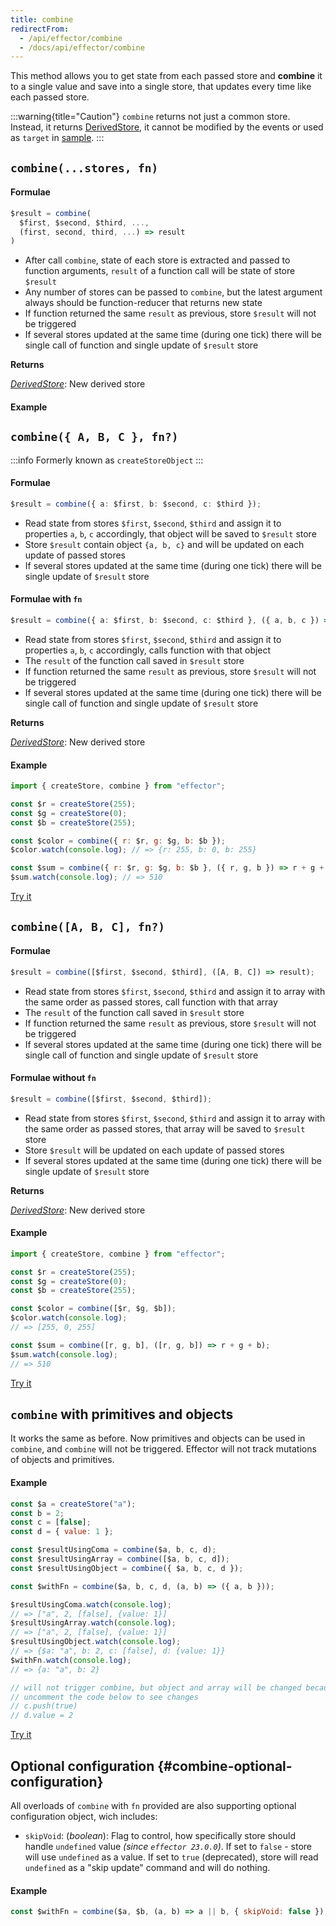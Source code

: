 ```yaml
---
title: combine
redirectFrom:
  - /api/effector/combine
  - /docs/api/effector/combine
---
```


This method allows you to get state from each passed store and **combine** it to a single value and save into a single store, that updates every time like each passed store.

:::warning{title="Caution"}
`combine` returns not just a common store. Instead, it returns [DerivedStore](/en/api/effector/Store#readonly), it cannot be modified by the events or used as `target` in [sample](/en/api/effector/sample).
:::

## `combine(...stores, fn)`

#### Formulae

```ts
$result = combine(
  $first, $second, $third, ...,
  (first, second, third, ...) => result
)
```

- After call `combine`, state of each store is extracted and passed to function arguments, `result` of a function call will be state of store `$result`
- Any number of stores can be passed to `combine`, but the latest argument always should be function-reducer that returns new state
- If function returned the same `result` as previous, store `$result` will not be triggered
- If several stores updated at the same time (during one tick) there will be single call of function and single update of `$result` store

**Returns**

[_DerivedStore_](/en/api/effector/Store#readonly): New derived store

#### Example


<LiveDemo client:only="preact" demoFile={demoFile} />

## `combine({ A, B, C }, fn?)`

:::info
Formerly known as `createStoreObject`
:::

#### Formulae

```ts
$result = combine({ a: $first, b: $second, c: $third });
```

- Read state from stores `$first`, `$second`, `$third` and assign it to properties `a`, `b`, `c` accordingly, that object will be saved to `$result` store
- Store `$result` contain object `{a, b, c}` and will be updated on each update of passed stores
- If several stores updated at the same time (during one tick) there will be single update of `$result` store

#### Formulae with `fn`

```ts
$result = combine({ a: $first, b: $second, c: $third }, ({ a, b, c }) => result);
```

- Read state from stores `$first`, `$second`, `$third` and assign it to properties `a`, `b`, `c` accordingly, calls function with that object
- The `result` of the function call saved in `$result` store
- If function returned the same `result` as previous, store `$result` will not be triggered
- If several stores updated at the same time (during one tick) there will be single call of function and single update of `$result` store

**Returns**

[_DerivedStore_](/en/api/effector/Store#readonly): New derived store

#### Example

```js
import { createStore, combine } from "effector";

const $r = createStore(255);
const $g = createStore(0);
const $b = createStore(255);

const $color = combine({ r: $r, g: $g, b: $b });
$color.watch(console.log); // => {r: 255, b: 0, b: 255}

const $sum = combine({ r: $r, g: $g, b: $b }, ({ r, g, b }) => r + g + b);
$sum.watch(console.log); // => 510
```

[Try it](https://share.effector.dev/9AckAVg7)

## `combine([A, B, C], fn?)`

#### Formulae

```ts
$result = combine([$first, $second, $third], ([A, B, C]) => result);
```

- Read state from stores `$first`, `$second`, `$third` and assign it to array with the same order as passed stores, call function with that array
- The `result` of the function call saved in `$result` store
- If function returned the same `result` as previous, store `$result` will not be triggered
- If several stores updated at the same time (during one tick) there will be single call of function and single update of `$result` store

#### Formulae without `fn`

```ts
$result = combine([$first, $second, $third]);
```

- Read state from stores `$first`, `$second`, `$third` and assign it to array with the same order as passed stores, that array will be saved to `$result` store
- Store `$result` will be updated on each update of passed stores
- If several stores updated at the same time (during one tick) there will be single update of `$result` store

**Returns**

[_DerivedStore_](/en/api/effector/Store#readonly): New derived store

#### Example

```js
import { createStore, combine } from "effector";

const $r = createStore(255);
const $g = createStore(0);
const $b = createStore(255);

const $color = combine([$r, $g, $b]);
$color.watch(console.log);
// => [255, 0, 255]

const $sum = combine([r, g, b], ([r, g, b]) => r + g + b);
$sum.watch(console.log);
// => 510
```

[Try it](https://share.effector.dev/ch4CKPrX)

## `combine` with primitives and objects

It works the same as before. Now primitives and objects can be used in `combine`, and `combine` will not be triggered. Effector will not track mutations of objects and primitives.

#### Example

```js
const $a = createStore("a");
const b = 2;
const c = [false];
const d = { value: 1 };

const $resultUsingComa = combine($a, b, c, d);
const $resultUsingArray = combine([$a, b, c, d]);
const $resultUsingObject = combine({ $a, b, c, d });

const $withFn = combine($a, b, c, d, (a, b) => ({ a, b }));

$resultUsingComa.watch(console.log);
// => ["a", 2, [false], {value: 1}]
$resultUsingArray.watch(console.log);
// => ["a", 2, [false], {value: 1}]
$resultUsingObject.watch(console.log);
// => {$a: "a", b: 2, c: [false], d: {value: 1}}
$withFn.watch(console.log);
// => {a: "a", b: 2}

// will not trigger combine, but object and array will be changed because of reference
// uncomment the code below to see changes
// c.push(true)
// d.value = 2
```

[Try it](https://share.effector.dev/XWk1lG4a)

## Optional configuration \{#combine-optional-configuration}

All overloads of `combine` with `fn` provided are also supporting optional configuration object, wich includes:

- `skipVoid`: (_boolean_): Flag to control, how specifically store should handle `undefined` value _(since `effector 23.0.0`)_. If set to `false` - store will use `undefined` as a value. If set to `true` (deprecated), store will read `undefined` as a "skip update" command and will do nothing.

#### Example

```js
const $withFn = combine($a, $b, (a, b) => a || b, { skipVoid: false });
```
